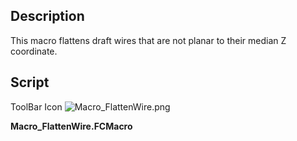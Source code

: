 <languages/>

{{Macro
|Name=FlattenWire
|Icon=Macro_FlattenWire.png
|Description=This macro flattens draft wires that are not planar to their median Z coordinate
|Author=Yorik
|Version=1.1
|Date=2021-10-27
|FCVersion=All
|Download=[https://www.freecadweb.org/wiki/images/2/2f/Macro_FlattenWire.png ToolBar Icon]
}}

==Description==

This macro flattens draft wires that are not planar to their median Z coordinate.

==Script==

ToolBar Icon
[[Image:Macro_FlattenWire.png]]

'''Macro_FlattenWire.FCMacro'''

{{MacroCode|code=
import FreeCAD
obj = FreeCAD.ActiveDocument.ActiveObject
z = 0
for p in obj.Points: z += p.z
z = z/len(obj.Points)
newpoints = []
for p in obj.Points: newpoints.append(FreeCAD.Vector(p.x, p.y, z))
obj.Points = newpoints
}}